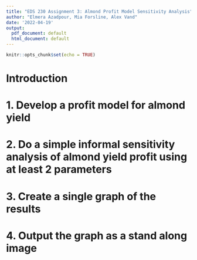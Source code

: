 ```yaml
---
title: "EDS 230 Assignment 3: Almond Profit Model Sensitivity Analysis"
author: "Elmera Azadpour, Mia Forsline, Alex Vand"
date: '2022-04-19'
output:
  pdf_document: default
  html_document: default
---
```


```r
knitr::opts_chunk$set(echo = TRUE)
```

# Introduction 

# 1. Develop a profit model for almond yield 

# 2. Do a simple informal sensitivity analysis of almond yield profit using at least 2 parameters 

# 3. Create a single graph of the results 

# 4. Output the graph as a stand along image 